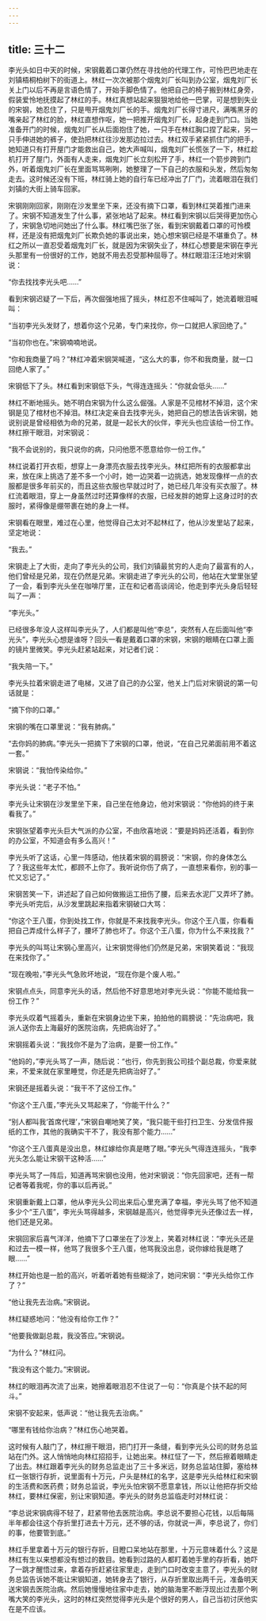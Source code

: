 ```yaml
---
---
---
```

title: 三十二
---




李光头如日中天的时候，宋钢戴着口罩仍然在寻找他的代理工作，可怜巴巴地走在刘镇梧桐柏树下的街道上。林红一次次被那个烟鬼刘厂长叫到办公室，烟鬼刘厂长关上门以后不再是言语色情了，开始手脚色情了。他把自己的椅子搬到林红身旁，假装爱怜地抚摸起了林红的手。林红真想站起来狠狠地给他一巴掌，可是想到失业的宋钢，她忍住了，只是甩开烟鬼刘厂长的手。烟鬼刘厂长得寸进尺，满嘴黑牙的嘴亲起了林红的脸，林红直想作呕，她一把推开烟鬼刘厂长，起身走到门口。当她准备开门的时候，烟鬼刘厂长从后面抱住了她，一只手在林红胸口捏了起来，另一只手伸进她的裤子，使劲把林红往沙发那边拉过去。林红双手紧紧抓住门的把手，她知道只有打开屋门才能救出自己，她大声喊叫，烟鬼刘厂长慌张了一下，林红趁机打开了屋门，外面有人走来，烟鬼刘厂长立刻松开了手，林红一个箭步跨到门外，听着烟鬼刘厂长在里面骂骂咧咧，她整理了一下自己的衣服和头发，然后匆匆走去。这时候还没有下班，林红骑上她的自行车已经冲出了厂门，流着眼泪在我们刘镇的大街上骑车回家。

宋钢刚刚回家，刚刚在沙发里坐下来，还没有摘下口罩，看到林红哭着推门进来了。宋钢不知道发生了什么事，紧张地站了起来。林红看到宋钢以后哭得更加伤心了，宋钢急切地问她出了什么事。林红嘴巴张了张，看到宋钢戴着口罩的可怜模样，还是没有把烟鬼刘厂长欺负她的事说出来，她心想宋钢已经是不堪重负了。林红之所以一直忍受着烟鬼刘厂长，就是因为宋钢失业了，林红心想要是宋钢在李光头那里有一份很好的工作，她就不用去忍受那种屈辱了。林红眼泪汪汪地对宋钢说：

“你去找找李光头吧……”

看到宋钢迟疑了一下后，再次倔强地摇了摇头，林红忍不住喊叫了，她流着眼泪喊叫：

“当初李光头发财了，想着你这个兄弟，专门来找你，你一口就把人家回绝了。”

“当初你也在。”宋钢喃喃地说。

“你和我商量了吗？”林红冲着宋钢哭喊道，“这么大的事，你不和我商量，就一口回绝人家了。”

宋钢低下了头。林红看到宋钢低下头，气得连连摇头：“你就会低头……”

林红不断地摇头。她不明白宋钢为什么这么倔强。人家是不见棺材不掉泪，这个宋钢是见了棺材也不掉泪。林红决定亲自去找李光头，她把自己的想法告诉宋钢，她说别说是曾经相依为命的兄弟，就是一起长大的伙伴，李光头也应该给一份工作。林红擦干眼泪，对宋钢说：

“我不会说别的，我只说你的病，只问他愿不愿意给你一份工作。”

林红说着打开衣柜，想穿上一身漂亮衣服去找李光头。林红把所有的衣服都拿出来，放在床上挑选了差不多一个小时，她一边哭着一边挑选，她发现像样一点的衣服都是很多年前买的，而且这些衣服也早就过时了，她已经几年没有买衣服了。林红流着眼泪，穿上一身虽然过时还算像样的衣服，已经发胖的她穿上这身过时的衣服时，紧得像是绷带裹在她的身上一样。

宋钢看在眼里，难过在心里，他觉得自己太对不起林红了，他从沙发里站了起来，坚定地说：

“我去。”

宋钢走上了大街，走向了李光头的公司，我们刘镇最贫穷的人走向了最富有的人，他们曾经是兄弟，现在仍然是兄弟。宋钢走进了李光头的公司，他站在大堂里张望了一会，看到李光头坐在咖啡厅里，正在和记者高谈阔论，他走到李光头身后轻轻叫了一声：

“李光头。”

已经很多年没人这样叫李光头了，人们都是叫他“李总”，突然有人在后面叫他“李光头”，李光头心想是谁呀？回头一看是戴着口罩的宋钢，宋钢的眼睛在口罩上面的镜片里微笑。李光头赶紧站起来，对记者们说：

“我失陪一下。”

李光头拉着宋钢走进了电梯，又进了自己的办公室，他关上门后对宋钢说的第一句话就是：

“摘下你的口罩。”

宋钢的嘴在口罩里说：“我有肺病。”

“去你妈的肺病。”李光头一把摘下了宋钢的口罩，他说，“在自己兄弟面前用不着这一套。”

宋钢说：“我怕传染给你。”

李光头说：“老子不怕。”

李光头让宋钢在沙发里坐下来，自己坐在他身边，他对宋钢说：“你他妈的终于来看我了。”

宋钢张望着李光头巨大气派的办公室，不由欣喜地说：“要是妈妈还活着，看到你的办公室，不知道会有多么高兴！”

李光头听了这话，心里一阵感动，他扶着宋钢的肩膀说：“宋钢，你的身体怎么了？我这些年太忙，都顾不上你了。我听说你伤了病了，一直想来看你，别的事一忙又忘记了。”

宋钢苦笑一下，讲述起了自己如何做搬运工扭伤了腰，后来去水泥厂又弄坏了肺。李光头听完后，从沙发里跳起来指着宋钢破口大骂：

“你这个王八蛋，你到处找工作，你就是不来找我李光头。你这个王八蛋，你看看把自己弄成什么样子了，腰坏了肺也坏了。你这个王八蛋，你为什么不来找我？”

李光头的叫骂让宋钢心里高兴，让宋钢觉得他们仍然是兄弟，宋钢笑着说：“我现在来找你了。”

“现在晚啦，”李光头气急败坏地说，“现在你是个废人啦。”

宋钢点点头，同意李光头的话，然后他不好意思地对李光头说：“你能不能给我一份工作？”

李光头叹着气摇着头，重新在宋钢身边坐下来，拍拍他的肩膀说：“先治病吧，我派人送你去上海最好的医院治病，先把病治好了。”

宋钢摇着头说：“我找你不是为了治病，是要一份工作。”

“他妈的，”李光头骂了一声，随后说：“也行，你先到我公司挂个副总裁，你爱来就来，不爱来就在家里睡觉，你还是先把病治好了。”

宋钢还是摇着头说：“我干不了这份工作。”

“你这个王八蛋，”李光头又骂起来了，“你能干什么？”

“别人都叫我‘首席代理’，”宋钢自嘲地笑了笑，“我只能干些打扫卫生、分发信件报纸的工作，其他的我确实干不了，我没有那个能力……”

“你这个王八蛋真是没出息，林红嫁给你真是瞎了眼。”李光头气得连连摇头，“我李光头怎么能让宋钢干这种活……”

李光头骂了一阵后，知道再骂宋钢也没用，他对宋钢说：“你先回家吧，还有一帮记者等着我呢，你的事以后再说。”

宋钢重新戴上口罩，他从李光头公司出来后心里充满了幸福，李光头骂了他不知道多少个“王八蛋”，李光头骂得越多，宋钢越是高兴，他觉得李光头还像过去一样，他们还是兄弟。

宋钢回家后喜气洋洋，他摘下了口罩坐在了沙发上，笑着对林红说：“李光头还是和过去一模一样，他骂了我很多个王八蛋，他骂我没出息，说你嫁给我是瞎了眼……”

林红开始也是一脸的高兴，听着听着她有些糊涂了，她问宋钢：“李光头给你工作了？”

“他让我先去治病。”宋钢说。

林红疑惑地问：“他没有给你工作？”

“他要我做副总裁，我没答应。”宋钢说。

“为什么？”林红问。

“我没有这个能力。”宋钢说。

林红的眼泪再次流了出来，她擦着眼泪忍不住说了一句：“你真是个扶不起的阿斗。”

宋钢不安起来，低声说：“他让我先去治病。”

“哪里有钱给你治病？”林红伤心地哭着。

这时候有人敲门了，林红擦干眼泪，把门打开一条缝，看到李光头公司的财务总监站在门外。这人悄悄地向林红招招手，让她出来。林红怔了一下，然后擦着眼睛走了出去。林红跟着李光头的财务总监走出了三十多米远，财务总监站住脚，塞给林红一张银行存折，说里面有十万元，户头是林红的名字，这是李光头给林红和宋钢的生活费和医药费；财务总监说，李光头怕宋钢不愿意拿钱，所以让他把存折交给林红，要林红保密，别让宋钢知道。李光头的财务总监临走时对林红说：

“李总说宋钢病得不轻了，赶紧带他去医院治病。李总说不要担心花钱，以后每隔半年都会往这个存折里打进去十万元，还不够的话，你就说一声，李总说了，你们的事，他要管到底。”

林红手里拿着十万元的银行存折，目瞪口呆地站在那里，十万元意味着什么？这是林红有生以来想都没有想过的数目。她看到过路的人都盯着她手里的存折看，她吓了一跳才醒悟过来，拿着存折赶紧往家里走，走到门口时改变主意了，李光头的财务总监告诉她不能让宋钢知道，她转身去了银行，从存折里取出两千元，准备明天送宋钢去医院治病。然后她慢慢地往家中走去，她的脑海里不断浮现出过去那个咧嘴大笑的李光头，这时的林红突然觉得李光头是个很好的男人，自己当初讨厌他实在是不应该。